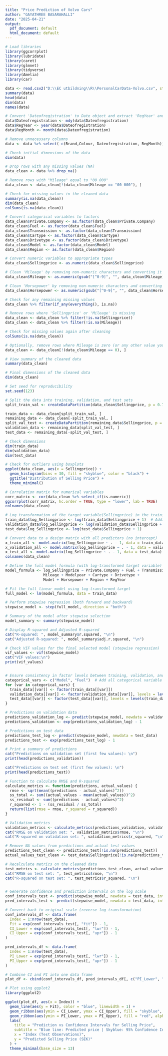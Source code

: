 ---
title: "Price Prediction of Volvo Cars"
author: "GAYATHREE BASARAHALLI"
date: "2025-04-21"
output:
  pdf_document: default
  html_document: default
---



```{r}
# Load libraries
library(ggcorrplot)
library(lubridate)
library(caret)
library(glmnet)
library(tidyverse)
library(Amelia)
library(car)
```


```{r}
data <- read.csv2("D:\\EC utbildning\\R\\PersonalCarData-Volvo.csv", stringsAsFactors = FALSE)
summary(data)
head(data)
dim(data)
names(data)
```

```{r}
# Convert 'Dateofregistration' to Date object and extract 'RegYear' and 'RegMonth'
data$Dateofregistration <- mdy(data$Dateofregistration)
data$RegYear <- year(data$Dateofregistration)
data$RegMonth <- month(data$Dateofregistration)
```

```{r}
# Remove unnecessary columns
data <- data %>% select(-c(Brand,Colour, Dateofregistration, RegMonth))

# Check initial dimensions of the data
dim(data)

# Drop rows with any missing values (NA)
data_clean <- data %>% drop_na()

# Remove rows with "Mileage" equal to "00 000"
data_clean <- data_clean[!(data_clean$Mileage == "00 000"), ]

# Check for missing values in the cleaned data
summary(is.na(data_clean))
dim(data_clean)
colSums(is.na(data_clean))

```

```{r}
# Convert categorical variables to factors
data_clean$Private.Company <- as.factor(data_clean$Private.Company)
data_clean$Fuel <- as.factor(data_clean$Fuel)
data_clean$Transmission <- as.factor(data_clean$Transmission)
data_clean$Cartype <- as.factor(data_clean$Cartype)
data_clean$Drivetype <- as.factor(data_clean$Drivetype)
data_clean$Model <- as.factor(data_clean$Model)
data_clean$Region <- as.factor(data_clean$Region)

# Convert numeric variables to appropriate types
data_clean$Sellingprice <- as.numeric(data_clean$Sellingprice)

```

```{r}

# Clean 'Mileage' by removing non-numeric characters and converting it to numeric
data_clean$Mileage <- as.numeric(gsub("[^0-9]", "", data_clean$Mileage))

# Clean 'Horsepower' by removing non-numeric characters and converting it to numeric
data_clean$Horsepower <- as.numeric(gsub("[^0-9]", "", data_clean$Horsepower))

# Check for any remaining missing values
data_clean %>% filter(if_any(everything(), is.na))

# Remove rows where 'Sellingprice' or 'Mileage' is missing
data_clean <- data_clean %>% filter(!is.na(Sellingprice))
data_clean <- data_clean %>% filter(!is.na(Mileage))

# Check for missing values again after cleaning
colSums(is.na(data_clean))

# Optionally, remove rows where Mileage is zero (or any other value you don't want to keep)
data_clean <- data_clean[!(data_clean$Mileage == 0), ]

# View summary of the cleaned data
summary(data_clean)

# Final dimensions of the cleaned data
dim(data_clean)
```

```{r}
# Set seed for reproducibility
set.seed(123)

# Split the data into training, validation, and test sets
split_train_val <- createDataPartition(data_clean$Sellingprice, p = 0.7, list = FALSE)

train_data <- data_clean[split_train_val, ]
remaining_data <- data_clean[-split_train_val, ]
split_val_test <- createDataPartition(remaining_data$Sellingprice, p = 0.5, list = FALSE)
validation_data <- remaining_data[split_val_test, ]
test_data <- remaining_data[-split_val_test, ]

# Check dimensions
dim(train_data)
dim(validation_data)
dim(test_data)

```

```{r}
# Check for outliers using boxplots
ggplot(data_clean, aes(x = Sellingprice)) +
  geom_histogram(bins = 30, fill = "skyblue", color = "black") +
  ggtitle("Distribution of Selling Price") +
  theme_minimal()

# Correlation matrix for numerical variables
corr_matrix <- cor(data_clean %>% select_if(is.numeric))
ggcorrplot(corr_matrix, hc.order = TRUE, type = "lower", lab = TRUE)
colnames(data_clean)

```

```{r}
# Log transformation of the target variable(Sellingprice) in the training, validation, and test datasets
train_data$log_Sellingprice <- log(train_data$Sellingprice + 1)  # Adding 1 to avoid log(0)
validation_data$log_Sellingprice <- log(validation_data$Sellingprice + 1)
test_data$log_Sellingprice <- log(test_data$Sellingprice + 1)

# Convert data to a design matrix with all predictors (no intercept)
x_train_all <- model.matrix(log_Sellingprice ~ . - 1, data = train_data)  # Remove intercept
x_validation_all <- model.matrix(log_Sellingprice ~ . - 1, data = validation_data)
x_test_all <- model.matrix(log_Sellingprice ~ . - 1, data = test_data)
colnames(data_clean)

```

```{r}
# Define the full model formula (with log-transformed target variable)
model_formula <- log_Sellingprice ~ Private.Company + Fuel + Transmission +
                 Mileage + Modelyear + Cartype + Drivetype +
                 Model + Horsepower + Region + RegYear

# Fit the full linear model using log-transformed target
full_model <- lm(model_formula, data = train_data)
```


```{r}
# Perform stepwise regression (both forward and backward)
stepwise_model <- step(full_model, direction = "both")

# Summary of the model after stepwise selection
model_summary <- summary(stepwise_model)

# Display R-squared and Adjusted R-squared
cat("R-squared: ", model_summary$r.squared, "\n")
cat("Adjusted R-squared: ", model_summary$adj.r.squared, "\n")

# Check VIF values for the final selected model (stepwise regression)
vif_values <- vif(stepwise_model)
cat("VIF values:\n")
print(vif_values)



```


```{r}

# Ensure consistency in factor levels between training, validation, and test sets
categorical_vars <- c("Model", "Fuel")  # Add all categorical variable names here
for (var in categorical_vars) {
  train_data[[var]] <- factor(train_data[[var]])
  validation_data[[var]] <- factor(validation_data[[var]], levels = levels(train_data[[var]]))
  test_data[[var]] <- factor(test_data[[var]], levels = levels(train_data[[var]]))
}
```

```{r}

# Predictions on validation data
predictions_validation_log <- predict(stepwise_model, newdata = validation_data)
predictions_validation <- exp(predictions_validation_log) - 1

# Predictions on test data
predictions_test_log <- predict(stepwise_model, newdata = test_data)
predictions_test <- exp(predictions_test_log) - 1

# Print a summary of predictions
cat("Predictions on validation set (first few values): \n")
print(head(predictions_validation))

cat("Predictions on test set (first few values): \n")
print(head(predictions_test))


```


```{r}
# Function to calculate RMSE and R-squared
calculate_metrics <- function(predictions, actual_values) {
  rmse <- sqrt(mean((predictions - actual_values)^2))
  ss_total <- sum((actual_values - mean(actual_values))^2)
  ss_residual <- sum((predictions - actual_values)^2)
  r_squared <- 1 - (ss_residual / ss_total)
  return(list(rmse = rmse, r_squared = r_squared))
}

# Validation metrics
validation_metrics <- calculate_metrics(predictions_validation, validation_data$Sellingprice)
cat("RMSE on validation set: ", validation_metrics$rmse, "\n")
cat("R-squared on validation set: ", validation_metrics$r_squared, "\n")

# Remove NA values from predictions and actual test values
predictions_test_clean <- predictions_test[!is.na(predictions_test)]
actual_values_test_clean <- test_data$Sellingprice[!is.na(predictions_test)]

# Recalculate metrics on the cleaned data
test_metrics <- calculate_metrics(predictions_test_clean, actual_values_test_clean)
cat("RMSE on test set: ", test_metrics$rmse, "\n")
cat("R-squared on test set: ", test_metrics$r_squared, "\n")



```





```{r}
# Generate confidence and prediction intervals on the log scale
conf_intervals_test <- predict(stepwise_model, newdata = test_data, interval = "confidence", level = 0.95)
pred_intervals_test <- predict(stepwise_model, newdata = test_data, interval = "prediction", level = 0.95)

# Convert back to original scale (reverse log transformation)
conf_intervals_df <- data.frame(
  Index = 1:nrow(test_data),
  Fit = exp(conf_intervals_test[, "fit"]) - 1,
  CI_Lower = exp(conf_intervals_test[, "lwr"]) - 1,
  CI_Upper = exp(conf_intervals_test[, "upr"]) - 1
)

pred_intervals_df <- data.frame(
  Index = 1:nrow(test_data),
  PI_Lower = exp(pred_intervals_test[, "lwr"]) - 1,
  PI_Upper = exp(pred_intervals_test[, "upr"]) - 1
)

# Combine CI and PI into one data frame
plot_df <- cbind(conf_intervals_df, pred_intervals_df[, c("PI_Lower", "PI_Upper")])

# Plot using ggplot2
library(ggplot2)

ggplot(plot_df, aes(x = Index)) +
  geom_line(aes(y = Fit), color = "blue", linewidth = 1) +
  geom_ribbon(aes(ymin = CI_Lower, ymax = CI_Upper), fill = "skyblue", alpha = 0.4, show.legend = TRUE) +
  geom_ribbon(aes(ymin = PI_Lower, ymax = PI_Upper), fill = "red", alpha = 0.2, show.legend = TRUE) +
  labs(
    title = "Prediction vs Confidence Intervals for Selling Price",
    subtitle = "Blue line: Predicted price | Skyblue: 95% Confidence Interval | Red: 95% Prediction Interval",
    x = "Index (Test Observations)",
    y = "Predicted Selling Price (SEK)"
  ) +
  theme_minimal(base_size = 13)

```






